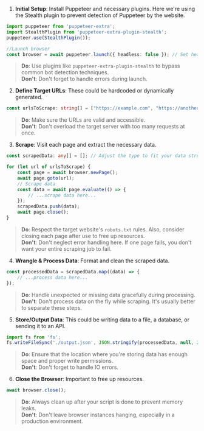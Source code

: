 1. **Initial Setup**: Install Puppeteer and necessary plugins. Here we're using the Stealth plugin to prevent detection of Puppeteer by the website.

```typescript
import puppeteer from 'puppeteer-extra';
import StealthPlugin from 'puppeteer-extra-plugin-stealth';
puppeteer.use(StealthPlugin());

//Launch browser
const browser = await puppeteer.launch({ headless: false }); // Set headless to false for debugging. In production, you'd want this to be true.
```
> **Do**: Use plugins like `puppeteer-extra-plugin-stealth` to bypass common bot detection techniques.\
> **Don't**: Don't forget to handle errors during launch.

2. **Define Target URLs**: These could be hardcoded or dynamically generated.

```typescript
const urlsToScrape: string[] = ["https://example.com", "https://anotherexample.com"];
```
> **Do**: Make sure the URLs are valid and accessible.\
> **Don't**: Don't overload the target server with too many requests at once.

3. **Scrape**: Visit each page and extract the necessary data.

```typescript
const scrapedData: any[] = []; // Adjust the type to fit your data structure

for (let url of urlsToScrape) {
    const page = await browser.newPage();
    await page.goto(url);
    // Scrape data
    const data = await page.evaluate(() => {
        // ...scrape data here...
    });
    scrapedData.push(data);
    await page.close();
}
```
> **Do**: Respect the target website's `robots.txt` rules. Also, consider closing each page after use to free up resources.\
> **Don't**: Don't neglect error handling here. If one page fails, you don't want your entire scraping job to fail.

4. **Wrangle & Process Data**: Format and clean the scraped data.

```typescript
const processedData = scrapedData.map((data) => {
    // ...process data here...
});
```
> **Do**: Handle unexpected or missing data gracefully during processing.\
> **Don't**: Don't process data on the fly while scraping. It's usually better to separate these steps.

5. **Store/Output Data**: This could be writing data to a file, a database, or sending it to an API.

```typescript
import fs from 'fs';
fs.writeFileSync('./output.json', JSON.stringify(processedData, null, 2));
```
> **Do**: Ensure that the location where you're storing data has enough space and proper write permissions.\
> **Don't**: Don't forget to handle IO errors.

6. **Close the Browser**: Important to free up resources.

```typescript
await browser.close();
```
> **Do**: Always clean up after your script is done to prevent memory leaks.\
> **Don't**: Don't leave browser instances hanging, especially in a production environment.

